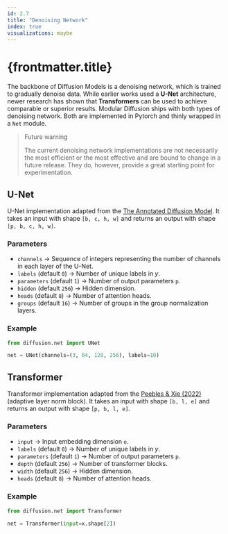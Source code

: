 ```yaml
---
id: 2.7
title: "Denoising Network"
index: true
visualizations: maybe
---
```


# {frontmatter.title}

The backbone of Diffusion Models is a denoising network, which is trained to gradually denoise data. While earlier works used a **U-Net** architecture, newer research has shown that **Transformers** can be used to achieve comparable or superior results. Modular Diffusion ships with both types of denoising network. Both are implemented in Pytorch and thinly wrapped in a `Net` module.

> Future warning
>
> The current denoising network implementations are not necessarily the most efficient or the most effective and are bound to change in a future release. They do, however, provide a great starting point for experimentation.

## U-Net

U-Net implementation adapted from the [The Annotated Diffusion Model](https://huggingface.co/blog/annotated-diffusion). It takes an input with shape `[b, c, h, w]` and returns an output with shape `[p, b, c, h, w]`.

### Parameters

- `channels` -> Sequence of integers representing the number of channels in each layer of the U-Net.
- `labels` (default `0`) -> Number of unique labels in $y$.
- `parameters` (default `1`) -> Number of output parameters `p`.
- `hidden` (default `256`) -> Hidden dimension.
- `heads` (default `8`) -> Number of attention heads.
- `groups` (default `16`) -> Number of groups in the group normalization layers.

### Example

```python
from diffusion.net import UNet

net = UNet(channels=(3, 64, 128, 256), labels=10)
```

## Transformer

Transformer implementation adapted from the [Peebles & Xie (2022)
](https://arxiv.org/abs/2212.09748) (adaptive layer norm block). It takes an input with shape `[b, l, e]` and returns an output with shape `[p, b, l, e]`.

### Parameters

- `input` -> Input embedding dimension `e`.
- `labels` (default `0`) -> Number of unique labels in $y$.
- `parameters` (default `1`) -> Number of output parameters `p`.
- `depth` (default `256`) -> Number of transformer blocks.
- `width` (default `256`) -> Hidden dimension.
- `heads` (default `8`) -> Number of attention heads.

### Example

```python
from diffusion.net import Transformer

net = Transformer(input=x.shape[2])
```

